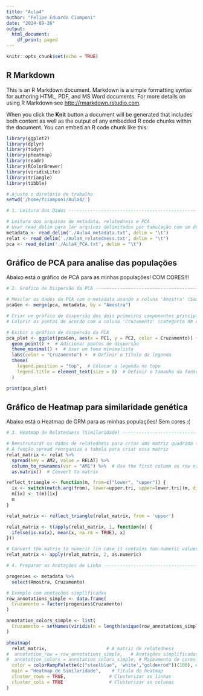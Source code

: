 ```yaml
---
title: "Aula4"
author: "Felipe Eduardo Ciamponi"
date: "2024-09-26"
output:
  html_document:
    df_print: paged
---
```


```r
knitr::opts_chunk$set(echo = TRUE)
```

## R Markdown

This is an R Markdown document. Markdown is a simple formatting syntax for authoring HTML, PDF, and MS Word documents. For more details on using R Markdown see <http://rmarkdown.rstudio.com>.

When you click the **Knit** button a document will be generated that includes both content as well as the output of any embedded R code chunks within the document. You can embed an R code chunk like this:

```r
library(ggplot2)
library(dplyr)
library(tidyr)
library(pheatmap)
library(readr)
library(RColorBrewer)
library(viridisLite)
library(triangle)
library(tibble)

# Ajuste o diretório de trabalho
setwd('/home/fciamponi/Aula4/')

# 1. Leitura dos Dados ---------------------------------------------------------

# Leitura dos arquivos de metadata, relatedness e PCA
# Usar read_delim para ler arquivos delimitados por tabulação com um delimitador personalizado
metadata <- read_delim('./Aula4_metadata.txt', delim = "\t")
relat <- read_delim('./Aula4_relatedness.txt', delim = "\t")
pca <- read_delim('./Aula4_PCA.txt', delim = "\t")
```

## Gráfico de PCA para analise das populações

Abaixo está o gráfico de PCA para as minhas populações! COM CORES!!!

```r
# 2. Gráfico de Dispersão da PCA ------------------------------------------------

# Mesclar os dados da PCA com o metadata usando a coluna 'Amostra' (Sample)
pcaGen <- merge(pca, metadata, by = "Amostra")

# Criar um gráfico de dispersão dos dois primeiros componentes principais (PC1 vs PC2)
# Colorir os pontos de acordo com a coluna 'Cruzamento' (categoria de cruzamento)
```

```r
# Exibir o gráfico de dispersão da PCA
pca_plot <- ggplot(pcaGen, aes(x = PC1, y = PC2, color = Cruzamento)) +
  geom_point() +  # Adicionar pontos de dispersão
  theme_minimal() +  # Usar um tema minimalista
  labs(color = "Cruzamento") +  # Definir o título da legenda
  theme(
    legend.position = "top",  # Colocar a legenda no topo
    legend.title = element_text(size = 8)  # Definir o tamanho da fonte do título da legenda
  )

print(pca_plot)
```

## Gráfico de Heatmap para similaridade genética

Abaixo está o Heatmap de GRM para as minhas populações! Sem cores :(

```r
# 3. Heatmap de Relatedness (Similaridade) --------------------------------------

# Reestruturar os dados de relatedness para criar uma matriz quadrada (amostras vs amostras)
# A função spread reorganiza a tabela para criar essa matriz
relat_matrix <- relat %>%
  spread(key = AM2, value = RELAT) %>%
  column_to_rownames(var = "AM1") %>%  # Use the first column as row names
  as.matrix()  # Convert to matrix

reflect_triangle <- function(m, from=c("lower", "upper")) {
  ix <- switch(match.arg(from), lower=upper.tri, upper=lower.tri)(m, diag=FALSE)
  m[ix] <- t(m)[ix]
  m
}

relat_matrix <- reflect_triangle(relat_matrix, from = 'upper')

relat_matrix <- t(apply(relat_matrix, 1, function(x) {
  ifelse(is.na(x), mean(x, na.rm = TRUE), x)
}))

# Convert the matrix to numeric (in case it contains non-numeric values)
relat_matrix <- apply(relat_matrix, 2, as.numeric)

# 4. Preparar as Anotações de Linha --------------------------------------------

progenies <- metadata %>%
  select(Amostra, Cruzamento)

# Exemplo com anotações simplificadas
row_annotations_simple <- data.frame(
  Cruzamento = factor(progenies$Cruzamento)
)

annotation_colors_simple <- list(
  Cruzamento = setNames(viridis(n = length(unique(row_annotations_simple$Cruzamento))), levels(row_annotations_simple$Cruzamento))
)
```

```r
pheatmap(
  relat_matrix,                      # A matriz de relatedness
#  annotation_row = row_annotations_simple,   # Anotações simplificadas
#  annotation_colors = annotation_colors_simple, # Mapeamento de cores simplificado
  color = colorRampPalette(c("steelblue", 'white',"goldenrod"))(100), # Gradiente de cores para o heatmap
  main = "Heatmap de Similaridade",    # Título do heatmap
  cluster_rows = TRUE,                # Clusterizar as linhas
  cluster_cols = TRUE                 # Clusterizar as colunas
)
```



